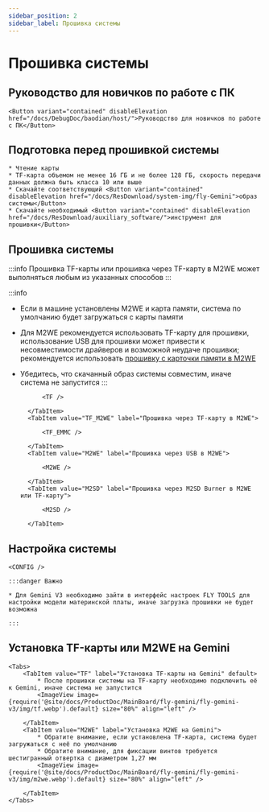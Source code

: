 ```yaml
---
sidebar_position: 2
sidebar_label: Прошивка системы
---
```








# Прошивка системы

## Руководство для новичков по работе с ПК

    <Button variant="contained" disableElevation href="/docs/DebugDoc/baodian/host/">Руководство для новичков по работе с ПК</Button>

## Подготовка перед прошивкой системы

    * Чтение карты
    * TF-карта объемом не менее 16 ГБ и не более 128 ГБ, скорость передачи данных должна быть класса 10 или выше
    * Скачайте соответствующий <Button variant="contained" disableElevation href="/docs/ResDownload/system-img/fly-Gemini">образ системы</Button>
    * Скачайте необходимый <Button variant="contained" disableElevation href="/docs/ResDownload/auxiliary_software/">инструмент для прошивки</Button>

## Прошивка системы

:::info
Прошивка TF-карты или прошивка через TF-карту в M2WE может выполняться любым из указанных способов
:::

:::info
* Если в машине установлены M2WE и карта памяти, система по умолчанию будет загружаться с карты памяти
* Для M2WE рекомендуется использовать TF-карту для прошивки, использование USB для прошивки может привести к несовместимости драйверов и возможной неудаче прошивки; рекомендуется использовать [прошивку с карточки памяти в M2WE](https://mellow-next.klipper.cn/docs/ProductDoc/SBC/fly-pi-v2/fly-os)
* Убедитесь, что скачанный образ системы совместим, иначе система не запустится
:::

    <Tabs>
        <TabItem value="TF" label="Прошивка на TF-карту" default>
            
            <TF />
            
        </TabItem>
        <TabItem value="TF_M2WE" label="Прошивка через TF-карту в M2WE">
            
            <TF_EMMC />

        </TabItem>
        <TabItem value="M2WE" label="Прошивка через USB в M2WE">
            
            <M2WE />

        </TabItem>
        <TabItem value="M2SD" label="Прошивка через M2SD Burner в M2WE или TF-карту">
            
            <M2SD />

        </TabItem>
    </Tabs>


## Настройка системы

    <CONFIG />

    :::danger Важно

    * Для Gemini V3 необходимо зайти в интерфейс настроек FLY TOOLS для настройки модели материнской платы, иначе загрузка прошивки не будет возможна

    :::

## Установка TF-карты или M2WE на Gemini

    <Tabs>
        <TabItem value="TF" label="Установка TF-карты на Gemini" default>
            * После прошивки системы на TF-карту необходимо подключить её к Gemini, иначе система не запустится
            <ImageView image={require('@site/docs/ProductDoc/MainBoard/fly-gemini/fly-gemini-v3/img/tf.webp').default} size="80%" align="left" />  

        </TabItem>
        <TabItem value="M2WE" label="Установка M2WE на Gemini">
            * Обратите внимание, если установлена TF-карта, система будет загружаться с неё по умолчанию
            * Обратите внимание, для фиксации винтов требуется шестигранный отвертка с диаметром 1,27 мм
            <ImageView image={require('@site/docs/ProductDoc/MainBoard/fly-gemini/fly-gemini-v3/img/m2we.webp').default} size="80%" align="left" />  

        </TabItem>
    </Tabs>
